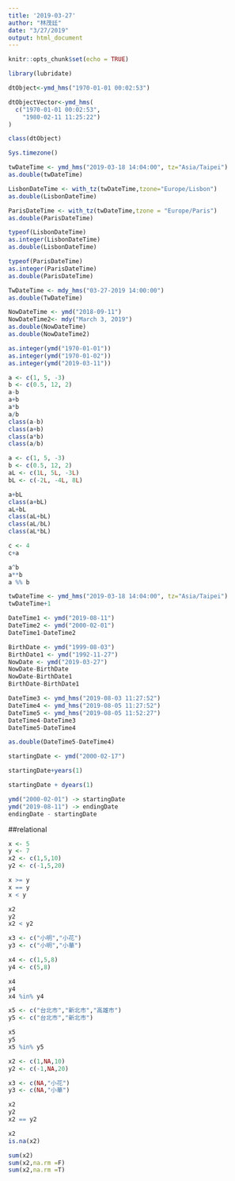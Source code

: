 ```yaml
---
title: '2019-03-27'
author: "林茂廷"
date: "3/27/2019"
output: html_document
---
```

```r
knitr::opts_chunk$set(echo = TRUE)
```
```r
library(lubridate)
```
```r
dtObject<-ymd_hms("1970-01-01 00:02:53") 
```

```r
dtObjectVector<-ymd_hms(
  c("1970-01-01 00:02:53",
    "1980-02-11 11:25:22")
)
```

```r
class(dtObject)
```
```r
Sys.timezone()
```
```r
twDateTime <- ymd_hms("2019-03-18 14:04:00", tz="Asia/Taipei")
as.double(twDateTime)
```
```r
LisbonDateTime <- with_tz(twDateTime,tzone="Europe/Lisbon")
as.double(LisbonDateTime)
```
```r
ParisDateTime <- with_tz(twDateTime,tzone = "Europe/Paris")
as.double(ParisDateTime)
```
```r
typeof(LisbonDateTime)
as.integer(LisbonDateTime)
as.double(LisbonDateTime)
```
```r
typeof(ParisDateTime)
as.integer(ParisDateTime)
as.double(ParisDateTime)
```
```r
TwDateTime <- mdy_hms("03-27-2019 14:00:00")
as.double(TwDateTime)
```

```r
NowDateTime <- ymd("2018-09-11")
NowDateTime2<- mdy("March 3, 2019")
as.double(NowDateTime)
as.double(NowDateTime2)
```
```r
as.integer(ymd("1970-01-01"))
as.integer(ymd("1970-01-02"))
as.integer(ymd("2019-03-11"))
```
```r
a <- c(1, 5, -3)
b <- c(0.5, 12, 2)
a-b
a+b
a*b
a/b
class(a-b)
class(a+b)
class(a*b)
class(a/b)
```
```r
a <- c(1, 5, -3)
b <- c(0.5, 12, 2)
aL <- c(1L, 5L, -3L)
bL <- c(-2L, -4L, 8L)
```

```r
a+bL
class(a+bL)
aL+bL
class(aL+bL)
class(aL/bL)
class(aL*bL)
```
```r
c <- 4
c+a
```
```r
a^b
a**b
a %% b
```
```r
twDateTime <- ymd_hms("2019-03-18 14:04:00", tz="Asia/Taipei")
twDateTime+1
```
```r
DateTime1 <- ymd("2019-08-11")
DateTime2 <- ymd("2000-02-01")
DateTime1-DateTime2
```
```r
BirthDate <- ymd("1999-08-03")
BirthDate1 <- ymd("1992-11-27")
NowDate <- ymd("2019-03-27")
NowDate-BirthDate
NowDate-BirthDate1
BirthDate-BirthDate1
```

```r
DateTime3 <- ymd_hms("2019-08-03 11:27:52")
DateTime4 <- ymd_hms("2019-08-05 11:27:52")
DateTime5 <- ymd_hms("2019-08-05 11:52:27")
DateTime4-DateTime3
DateTime5-DateTime4
```
```r
as.double(DateTime5-DateTime4)
```
```r
startingDate <- ymd("2000-02-17")
```

```r
startingDate+years(1)
```
```r
startingDate + dyears(1)
```
```r
ymd("2000-02-01") -> startingDate
ymd("2019-08-11") -> endingDate
endingDate - startingDate
```
##relational

```r
x <- 5
y <- 7
x2 <- c(1,5,10)
y2 <- c(-1,5,20)
```

```r
x >= y
x == y
x < y
```
```r
x2
y2
x2 < y2
```
```r
x3 <- c("小明","小花")
y3 <- c("小明","小華")
```
```r
x4 <- c(1,5,8)
y4 <- c(5,8)

x4
y4
x4 %in% y4
```
```r
x5 <- c("台北市","新北市","高雄市")
y5 <- c("台北市","新北市")

x5
y5
x5 %in% y5
```

```r
x2 <- c(1,NA,10)
y2 <- c(-1,NA,20)

x3 <- c(NA,"小花")
y3 <- c(NA,"小華")
```

```r
x2
y2
x2 == y2
```
```r
x2
is.na(x2)
```
```r
sum(x2)
sum(x2,na.rm =F)
sum(x2,na.rm =T) 
```



